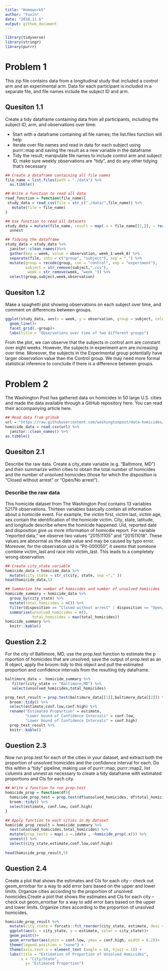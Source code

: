 ```yaml
---
title: "Homework5"
author: "Yuxin"
date: "2018.11.6"
output: github_document
---
```



```r
library(tidyverse)
library(stringr)
library(purrr)
```

# Problem 1 

This zip file contains data from a longitudinal study that included a control arm and an experimental arm. Data for each participant is included in a separate file, and file names include the subject ID and arm.

## Quesiton 1.1

Create a tidy dataframe containing data from all participants, including the subject ID, arm, and observations over time:

* Start with a dataframe containing all file names; the list.files function will help
* Iterate over file names and read in data for each subject using purrr::map and saving the result as a new variable in the dataframe
* Tidy the result; manipulate file names to include control arm and subject ID, make sure weekly observations are “tidy”, and do any other tidying that’s necessary

```r
## Create a dataframe containing all file names
file_name = list.files(path = "./data") %>%
  as.tibble()

## Write a function to read all data 
read_function = function(file_name){
 study_data = read_csv(file = str_c("./data/",file_name)) %>%
   mutate(file = file_name)
}

## Use function to read all datasets
study_data = mutate(file_name, result = map(.x = file_name[[1,]], ~ read_function(.x))) %>%
  unnest

## Tidying the dataframe
study_data = study_data %>%
  janitor::clean_names()%>%
  gather(key = week, value = observation, week_1:week_8) %>%
  separate(file, into = c("group", "subject"), sep = "_") %>%
  mutate(group = recode(group, con = "control", exp = "experiment"),
         subject = str_remove(subject,".csv"),
          week = str_remove(week, "week_")) %>%
  select(group,subject,week,observation)

```

## Quesiton 1.2

Make a spaghetti plot showing observations on each subject over time, and comment on differences between groups.

```r
ggplot(study_data, aes(x = week, y = observation, group = subject, color = subject))+
  geom_line()+
  facet_grid(.~group)+
  labs(title = "Observations over time of two different groups")
```

From the plot, we can observe that the subjects in control arm are constant over eight weeks. However, the subjects in experiment arm are increasing over time. Moreover, the subjects in the Experimental group potentially have larger observation value than the Control group. We may need more formal statistical inference to conclude if there is a difference between groups.    

# Problem 2

The Washington Post has gathered data on homicides in 50 large U.S. cities and made the data available through a GitHub repository here. You can read their accompanying article here.


```r
## Read data from gtihub
url = "https://raw.githubusercontent.com/washingtonpost/data-homicides/master/homicide-data.csv"
homicide_data = read.csv(url) %>%
  janitor::clean_names() %>%
as.tibble()
```

## Quesiton 2.1
Describe the raw data. Create a city_state variable (e.g. “Baltimore, MD”) and then summarize within cities to obtain the total number of homicides and the number of unsolved homicides (those for which the disposition is “Closed without arrest” or “Open/No arrest”).

### Describe the raw data

This homicide dataset from The Washington Post contains 13 variables 52179 observations. Thirteen variables basically contain all information about a homicide event. For example, the victim first, victim last, victim age, sex contain the identification of the homicide victim. City, state, latitude, and longitude describe where the homicide happened. Uid, reported date and disposition give us more information of homicdie report. For variable "reported data," we observe two values "201511105" and "201511018". These values are abnormal as the date value and may be caused by typo error. Moreover, for the observation uid is "Pit-000050", it seems that someone combine victim_last and race into victim_last. This leads to a completely wrong observation. 

```r
## Create city_state variable
homicide_data = homicide_data %>%
  mutate(city_state = str_c(city, state, sep ="," ))
head(homicide_data,5)

## Summarize the number of homicides and number of unsolved homicides
homicide_summary = homicide_data %>%
  group_by(city_state) %>%
  mutate(total_homicides = n()) %>%
  filter(disposition == "Closed without arrest" | disposition == "Open/No arrest") %>%
  summarise(unsolved_homicides = n(),
            total_homicides = max(total_homicides))
homicide_summary %>%
  knitr::kable()
```

## Question 2.2
For the city of Baltimore, MD, use the prop.test function to estimate the p
roportion of homicides that are unsolved; save the output of prop.test as an R object, apply the broom::tidy to this object and pull the estimated proportion and confidence intervals from the resulting tidy dataframe.

```r
baltimore_data =  homicide_summary %>%
   filter(city_state == "Baltimore,MD") %>% 
   select(unsolved_homicides,total_homicides)

prop_test_result = prop.test(baltimore_data[[1]],baltimore_data[[2]]) %>%
  broom::tidy() %>%
  select(estimate,conf.low,conf.high) %>%
  rename("Estimated Proportion" = estimate,
         "Lower bound of Confidence Intervals" = conf.low,
         "Lower bound of Confidence Intervals" = conf.high) 
  prop_test_result %>%
  knitr::kable()
```

## Question 2.3
Now run prop.test for each of the cities in your dataset, and extract both the proportion of unsolved homicides and the confidence interval for each. Do this within a “tidy” pipeline, making use of purrr::map, purrr::map2, list columns and unnest as necessary to create a tidy dataframe with estimated proportions and CIs for each city.

```r
## Write a function to run prop.test
homicide_prop = function(df){
  homicide_prop_test = prop.test(df$unsolved_homicides, df$total_homicides)%>%
  broom::tidy() %>%
  select(estimate, conf.low, conf.high) 
}

## Apply function to each cities in my dataset
homicide_prop_result = homicide_summary %>%
  nest(unsolved_homicides,total_homicides) %>%
  mutate(prop_tests = map(.x =.$data , ~homicide_prop(.x))) %>% 
  unnest() %>%
  select(city_state,estimate,conf.low,conf.high)
  
head(homicide_prop_result,5)
```

## Question 2.4
Create a plot that shows the estimates and CIs for each city – check out geom_errorbar for a way to add error bars based on the upper and lower limits. Organize cities according to the proportion of unsolved homicides.Create a plot that shows the estimates and CIs for each city – check out geom_errorbar for a way to add error bars based on the upper and lower limits. Organize cities according to the proportion of unsolved homicides.

```r
homicide_prop_result %>%
  mutate(city_state = forcats::fct_reorder(city_state, estimate, desc = FALSE)) %>%
  ggplot(aes(x = city_state, y = estimate, color = city_state))+
  geom_point()+
  geom_errorbar(aes(ymin = conf.low, ymax = conf.high, width = 0.2))+
  theme(legend.position = "none") +
  theme(axis.text.x = element_text (angle = 60, hjust = 1)) +
  labs(title = "Estimation of Proportion of Unsolved Homicides",
       x = "City/State",
         y= "Estimated Proportion")
```
